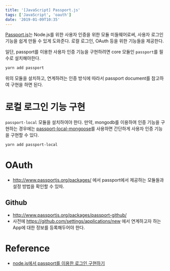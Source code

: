 ```yaml
---
title: '[JavaScript] Passport.js'
tags: ['JavaScript', 'oauth']
date: '2019-01-09T10:35'
---
```


<!--truncate-->

[Passport.js](http://www.passportjs.org/)는 Node.js를 위한 사용자 인증을 위한 모듈 미들웨어로써, 사용자 로그인 기능을 쉽게 만들 수 있게 도와준다.
로컬 로그인, OAuth 등을 위한 기능들을 제공한다.

일단, passport를 이용한 사용자 인증 기능을 구현하려면 core 모듈인 `passport`를 필수로 설치해야한다.

```bash
yarn add passport
```

위의 모듈을 설치하고, 연계하려는 인증 방식에 따라서 passport document를 참고하여 구현을 하면 된다.

# 로컬 로그인 기능 구현

`passport-local` 모듈을 설치하여야 한다.
만약, mongodb를 이용하여 인증 기능을 구현하는 경우에는 [passport-local-mongoose](https://github.com/saintedlama/passport-local-mongoose)를 사용하면 간단하게 사용자 인증 기능을 구현할 수 있다.

```bash
yarn add passport-local
```

# OAuth

- http://www.passportjs.org/packages/ 에서 passport에서 제공하는 모듈들과 설정 방법을 확인할 수 있따.

## Github

- http://www.passportjs.org/packages/passport-github/
- 사전에 https://github.com/settings/applications/new 에서 연계하고자 하는 App에 대한 정보를 등록해두어야 한다.

# Reference

- [node.js에서 passport를 이용한 로그인 구현하기](http://html5around.com/wordpress/tutorials/node-js%EC%97%90%EC%84%9C-passport%EB%A5%BC-%EC%9D%B4%EC%9A%A9%ED%95%9C-%EB%A1%9C%EA%B7%B8%EC%9D%B8-%EA%B5%AC%ED%98%84%ED%95%98%EA%B8%B0/)
